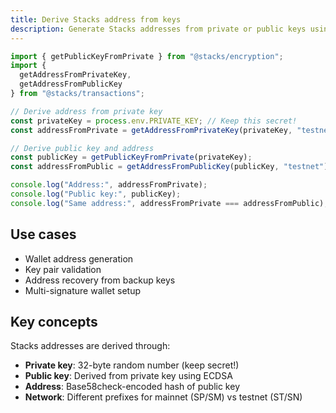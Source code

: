 ```yaml
---
title: Derive Stacks address from keys
description: Generate Stacks addresses from private or public keys using multiple methods
---
```


```typescript
import { getPublicKeyFromPrivate } from "@stacks/encryption";
import { 
  getAddressFromPrivateKey, 
  getAddressFromPublicKey 
} from "@stacks/transactions";

// Derive address from private key
const privateKey = process.env.PRIVATE_KEY; // Keep this secret!
const addressFromPrivate = getAddressFromPrivateKey(privateKey, "testnet");

// Derive public key and address
const publicKey = getPublicKeyFromPrivate(privateKey);
const addressFromPublic = getAddressFromPublicKey(publicKey, "testnet");

console.log("Address:", addressFromPrivate);
console.log("Public key:", publicKey);
console.log("Same address:", addressFromPrivate === addressFromPublic); // true
```

## Use cases

- Wallet address generation
- Key pair validation
- Address recovery from backup keys
- Multi-signature wallet setup

## Key concepts

Stacks addresses are derived through:

- **Private key**: 32-byte random number (keep secret!)
- **Public key**: Derived from private key using ECDSA
- **Address**: Base58check-encoded hash of public key
- **Network**: Different prefixes for mainnet (SP/SM) vs testnet (ST/SN)